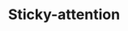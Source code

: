 ---
title: Sticky-attention
sidebar:
  label: Sticky-attention
  attrs:
    aiwb_icon: /applications/sticky-attention.png
    aiwb_desc: 桌面作业看板小组件
---